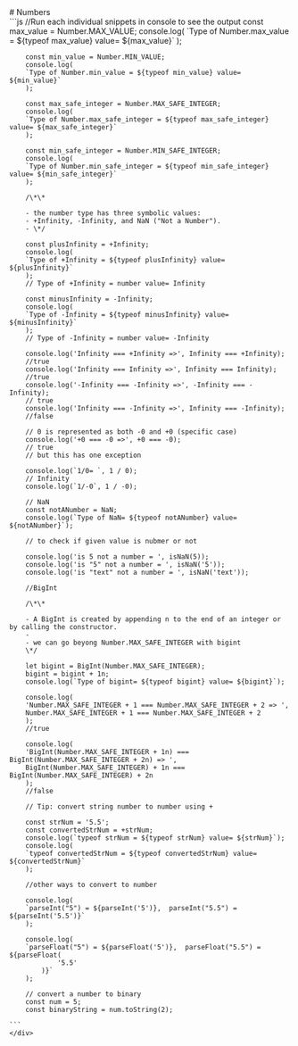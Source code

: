 
<Meta title="JavaScript/Numbers" />

<div className="sb-container">
  <div className='sb-section-title'>
    # Numbers

  </div>
  <div className="sb-section">
    <div className="sb-section-item">
    ```js
    //Run each individual snippets in console to see the output
        const max_value = Number.MAX_VALUE;
        console.log(
            `Type of Number.max_value = ${typeof max_value} value= ${max_value}`
        );

        const min_value = Number.MIN_VALUE;
        console.log(
        `Type of Number.min_value = ${typeof min_value} value= ${min_value}`
        );

        const max_safe_integer = Number.MAX_SAFE_INTEGER;
        console.log(
        `Type of Number.max_safe_integer = ${typeof max_safe_integer} value= ${max_safe_integer}`
        );

        const min_safe_integer = Number.MIN_SAFE_INTEGER;
        console.log(
        `Type of Number.min_safe_integer = ${typeof min_safe_integer} value= ${min_safe_integer}`
        );

        /\*\*

        - the number type has three symbolic values:
        - +Infinity, -Infinity, and NaN ("Not a Number").
        - \*/

        const plusInfinity = +Infinity;
        console.log(
        `Type of +Infinity = ${typeof plusInfinity} value= ${plusInfinity}`
        );
        // Type of +Infinity = number value= Infinity

        const minusInfinity = -Infinity;
        console.log(
        `Type of -Infinity = ${typeof minusInfinity} value= ${minusInfinity}`
        );
        // Type of -Infinity = number value= -Infinity

        console.log('Infinity === +Infinity =>', Infinity === +Infinity);
        //true
        console.log('Infinity === Infinity =>', Infinity === Infinity);
        //true
        console.log('-Infinity === -Infinity =>', -Infinity === -Infinity);
        // true
        console.log('Infinity === -Infinity =>', Infinity === -Infinity);
        //false

        // 0 is represented as both -0 and +0 (specific case)
        console.log('+0 === -0 =>', +0 === -0);
        // true
        // but this has one exception

        console.log(`1/0= `, 1 / 0);
        // Infinity
        console.log(`1/-0`, 1 / -0);

        // NaN
        const notANumber = NaN;
        console.log(`Type of NaN= ${typeof notANumber} value= ${notANumber}`);

        // to check if given value is nubmer or not

        console.log('is 5 not a number = ', isNaN(5));
        console.log('is "5" not a number = ', isNaN('5'));
        console.log('is "text" not a number = ', isNaN('text'));

        //BigInt

        /\*\*

        - A BigInt is created by appending n to the end of an integer or by calling the constructor.
        -
        - we can go beyong Number.MAX_SAFE_INTEGER with bigint
        \*/

        let bigint = BigInt(Number.MAX_SAFE_INTEGER);
        bigint = bigint + 1n;
        console.log(`Type of bigint= ${typeof bigint} value= ${bigint}`);

        console.log(
        'Number.MAX_SAFE_INTEGER + 1 === Number.MAX_SAFE_INTEGER + 2 => ',
        Number.MAX_SAFE_INTEGER + 1 === Number.MAX_SAFE_INTEGER + 2
        );
        //true

        console.log(
        'BigInt(Number.MAX_SAFE_INTEGER + 1n) === BigInt(Number.MAX_SAFE_INTEGER + 2n) => ',
        BigInt(Number.MAX_SAFE_INTEGER) + 1n === BigInt(Number.MAX_SAFE_INTEGER) + 2n
        );
        //false

        // Tip: convert string number to number using +

        const strNum = '5.5';
        const convertedStrNum = +strNum;
        console.log(`typeof strNum = ${typeof strNum} value= ${strNum}`);
        console.log(
        `typeof convertedStrNum = ${typeof convertedStrNum} value= ${convertedStrNum}`
        );

        //other ways to convert to number

        console.log(
        `parseInt("5") = ${parseInt('5')},  parseInt("5.5") = ${parseInt('5.5')}`
        );

        console.log(
        `parseFloat("5") = ${parseFloat('5')},  parseFloat("5.5") = ${parseFloat(
                '5.5'
            )}`
        );

        // convert a number to binary
        const num = 5;
        const binaryString = num.toString(2);

    ```
    </div>

  </div>
</div>
